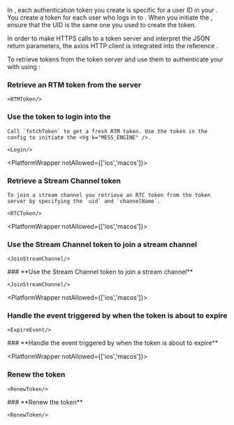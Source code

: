 
In <Vg k="MESS" />, each authentication token you create is specific for a user ID in your <Vpl k="CLIENT" />. You create a token for each user who logs in to <Vg k="MESS" />. When you initiate the <Vg k="MESS_ENGINE" />, ensure that the UID is the same one you used to create the token.

In order to make HTTPS calls to a token server and interpret the JSON return parameters, the axios HTTP client is integrated into the reference .

To retrieve tokens from the token server and use them to authenticate your <Vpl k="CLIENT" /> with <Vg k="MESS" /> using  <Vpd k="SDK" />:

###  **Retrieve an RTM token from the server**

    <RTMToken/>

###  **Use the token to login into the <Vg k="MESS_ENGINE" />**

    Call `fetchToken` to get a fresh RTM token. Use the token in the config to initiate the <Vg k="MESS_ENGINE" />.

    <Login/>

<PlatformWrapper notAllowed={['ios','macos']}>

### **Retrieve a Stream Channel token**

    To join a stream channel you retrieve an RTC token from the token server by specifying the `uid` and `channelName`.

    <RTCToken/>

</PlatformWrapper>

<PlatformWrapper notAllowed={['ios','macos']}>
### **Use the Stream Channel token to join a stream channel**

    <JoinStreamChannel/>
</PlatformWrapper>
<PlatformWrapper platform={['ios','macos']}>
### **Use the Stream Channel token to join a stream channel**

    <JoinStreamChannel/>
</PlatformWrapper>

<PlatformWrapper notAllowed={['ios','macos']}>
### **Handle the event triggered by <Vg k="AGORA_BACKEND" /> when the token is about to expire**

    <ExpireEvent/>
</PlatformWrapper>
<PlatformWrapper platform={['ios','macos']}>
### **Handle the event triggered by <Vg k="AGORA_BACKEND" /> when the token is about to expire**
    <ExpireEvent/>
</PlatformWrapper>

<PlatformWrapper notAllowed={['ios','macos']}>
### **Renew the token**

    <RenewToken/>
</PlatformWrapper>
<PlatformWrapper platform={['ios','macos']}>
### **Renew the token**

    <RenewToken/>
</PlatformWrapper>


